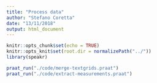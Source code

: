```yaml
---
title: "Process data"
author: "Stefano Coretta"
date: "13/11/2018"
output: html_document
---
```


```r
knitr::opts_chunk$set(echo = TRUE)
knitr::opts_knit$set(root.dir = normalizePath("../"))
library(speakr)
```

```r
praat_run("./code/merge-textgrids.praat")
praat_run("./code/extract-measurements.praat")
```

